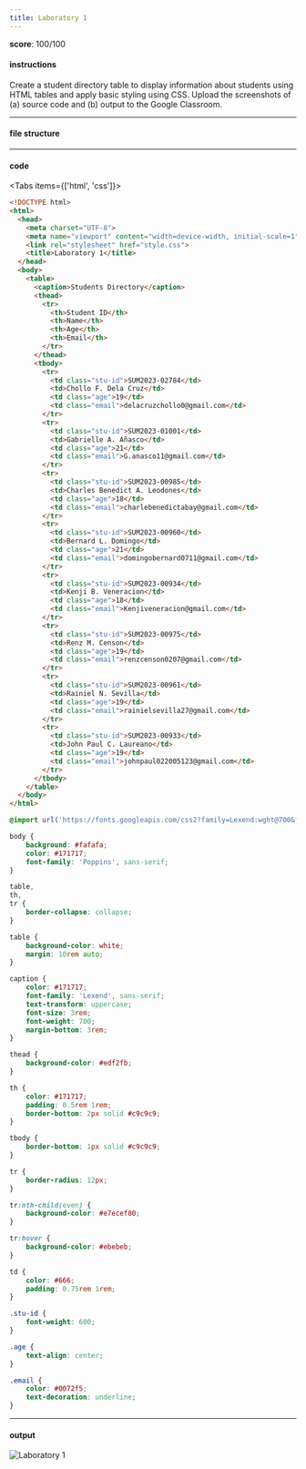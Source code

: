 ```yaml
---
title: Laboratory 1
---
```


**score**: 100/100

#### instructions

Create a student directory table to display information about students using HTML tables and apply basic styling using CSS. Upload the screenshots of (a) source code and (b) output to the Google Classroom.

---

#### file structure

<Files className="mt-4">
  <Folder name="root-folder" defaultOpen>
    <File name="index.html" />
    <File name="style.css" />
  </Folder>
</Files>

---

#### code

<Tabs items={['html', 'css']}>

<Tab value="html">

```html
<!DOCTYPE html>
<html>
  <head>
    <meta charset="UTF-8">
    <meta name="viewport" content="width=device-width, initial-scale=1">
    <link rel="stylesheet" href="style.css">
    <title>Laboratory 1</title>
  </head>
  <body>
    <table>
      <caption>Students Directory</caption>
      <thead>
        <tr>
          <th>Student ID</th>
          <th>Name</th>
          <th>Age</th>
          <th>Email</th>
        </tr>
      </thead>
      <tbody>
        <tr>
          <td class="stu-id">SUM2023-02784</td>
          <td>Chollo F. Dela Cruz</td>
          <td class="age">19</td>
          <td class="email">delacruzchollo0@gmail.com</td>
        </tr>
        <tr>
          <td class="stu-id">SUM2023-01001</td>
          <td>Gabrielle A. Añasco</td>
          <td class="age">21</td>
          <td class="email">G.anasco11@gmail.com</td>
        </tr>
        <tr>
          <td class="stu-id">SUM2023-00985</td>
          <td>Charles Benedict A. Leodones</td>
          <td class="age">18</td>
          <td class="email">charlebenedictabay@gmail.com</td>
        </tr>
        <tr>
          <td class="stu-id">SUM2023-00960</td>
          <td>Bernard L. Domingo</td>
          <td class="age">21</td>
          <td class="email">domingobernard0711@gmail.com</td>
        </tr>
        <tr>
          <td class="stu-id">SUM2023-00934</td>
          <td>Kenji B. Veneracion</td>
          <td class="age">18</td>
          <td class="email">Kenjiveneracion@gmail.com</td>
        </tr>
        <tr>
          <td class="stu-id">SUM2023-00975</td>
          <td>Renz M. Censon</td>
          <td class="age">19</td>
          <td class="email">renzcenson0207@gmail.com</td>
        </tr>
        <tr>
          <td class="stu-id">SUM2023-00961</td>
          <td>Rainiel N. Sevilla</td>
          <td class="age">19</td>
          <td class="email">rainielsevilla27@gmail.com</td>
        </tr>
        <tr>
          <td class="stu-id">SUM2023-00933</td>
          <td>John Paul C. Laureano</td>
          <td class="age">19</td>
          <td class="email">johnpaul022005123@gmail.com</td>
        </tr>
      </tbody>
    </table>
  </body>
</html>
```

</Tab>

<Tab value="css">

```css
@import url('https://fonts.googleapis.com/css2?family=Lexend:wght@700&family=Poppins:wght@400;500;600;700&display=swap');

body {
	background: #fafafa;
	color: #171717;
	font-family: 'Poppins', sans-serif;
}

table,
th,
tr {
	border-collapse: collapse;
}

table {
	background-color: white;
	margin: 10rem auto;
}

caption {
	color: #171717;
	font-family: 'Lexend', sans-serif;
	text-transform: uppercase;
	font-size: 3rem;
	font-weight: 700;
	margin-bottom: 3rem;
}

thead {
	background-color: #edf2fb;
}

th {
	color: #171717;
	padding: 0.5rem 1rem;
	border-bottom: 2px solid #c9c9c9;
}

tbody {
	border-bottom: 1px solid #c9c9c9;
}

tr {
	border-radius: 12px;
}

tr:nth-child(even) {
	background-color: #e7ecef80;
}

tr:hover {
	background-color: #ebebeb;
}

td {
	color: #666;
	padding: 0.75rem 1rem;
}

.stu-id {
	font-weight: 600;
}

.age {
	text-align: center;
}

.email {
	color: #0072f5;
	text-decoration: underline;
}
```

</Tab>

</Tabs>

---

#### output

<Image src="https://11j9kbjs2p.ufs.sh/f/UblXrSiF6MzLLFPK9bRaRCPmKrqxvYO2MlBzphbSJD1H5NgE" alt="Laboratory 1" width={1690} height={1067} />
